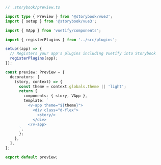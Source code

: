 ```ts
// .storybook/preview.ts

import type { Preview } from '@storybook/vue3';
import { setup } from '@storybook/vue3';

import { VApp } from 'vuetify/components';

import { registerPlugins } from '../src/plugins';

setup((app) => {
  // Registers your app's plugins including Vuetify into Storybook
  registerPlugins(app);
});

const preview: Preview = {
  decorators: [
    (story, context) => {
      const theme = context.globals.theme || 'light';
      return {
        components: { story, VApp },
        template: `
          <v-app theme="${theme}">
            <div class="d-flex">
              <story/>
            </div>
          </v-app>
      `,
      };
    },
  ],
};

export default preview;
```
